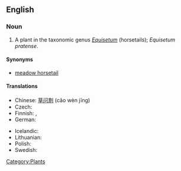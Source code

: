 ==English==

===Noun===
{{en-noun|sg=[[shade]] [[horsetail]]}}

# A plant in the taxonomic genus ''[[Equisetum]]'' (horsetails); ''Equisetum pratense''.

====Synonyms====
*[[meadow horsetail]]

====Translations====
{{top}}
*Chinese: [[草问荆]] (cǎo wèn jīng)
*Czech: {{t|cs|přeslička luční}}
*Finnish: {{t-|fi|lehtokorte}}, {{t-|fi|niittykorte}}
*German: {{t|de|Wiesen-Schachtelhalm|m}}
{{trans-mid}}
*Icelandic: {{t|is|vallelfting|f}}
*Lithuanian: {{t|lt|ožkabarzdis asiūklis|xs=Lithuanian}}
*Polish: {{t|pl|skrzyp łąkowy|m}}
*Swedish: {{t|sv|ängsfräken}}
{{trans-bottom}}

[[Category:Plants]]